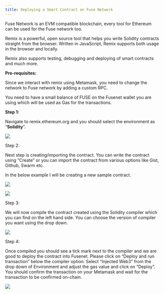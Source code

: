 ```yaml
---
title: Deploying a Smart Contract on Fuse Network
---
```


Fuse Network is an EVM compatible blockchain, every tool for Ethereum can be used for the Fuse network too.

Remix is a powerful, open source tool that helps you write Solidity contracts straight from the browser. Written in JavaScript, Remix supports both usage in the browser and locally.

Remix also supports testing, debugging and deploying of smart contracts and much more.

**Pre-requisites:**

Since we interact with remix using Metamask, you need to change the network to Fuse network by adding a custom RPC.

You need to have a small balance of FUSE on the Fusenet wallet you are using which will be used as Gas for the transactions.

**Step 1:**

Navigate to remix.ethereum.org and you should select the environment as “**Solidity**”.

![](/img/spaces_-MRxFOj-hfekokMwcTbN_uploads_RQHfQCn4N3LI6pHUStHx_image.webp)

Step 2:

Next step is creating/importing the contract. You can write the contract using “Create” or you can import the contract from various options like Gist, Github, Swarm etc.

In the below example I will be creating a new sample contract.

![](/img/spaces_-MRxFOj-hfekokMwcTbN_uploads_PRguxw1bV6sVYWElcXrr_image.webp)

![](/img/spaces_-MRxFOj-hfekokMwcTbN_uploads_vZgDL67fwmuJQvVcot7V_image.webp)

Step 3:

We will now compile the contract created using the Solidity compiler which you can find on the left hand side. You can choose the version of compiler you want using the drop down.

![](/img/spaces_-MRxFOj-hfekokMwcTbN_uploads_SRWOGwJYeuKpkbMIyBYh_image.webp)

Step 4:

Once compiled you should see a tick mark next to the compiler and we are good to deploy the contract into Fusenet. Please click on “Deploy and run transaction” below the compiler option. Select “Injected Web3” from the drop down of Environment and adjust the gas value and click on “Deploy”. You should confirm the transaction on your Metamask and wait for the transaction to be confirmed on-chain.

![](/img/imagdddce.png)

